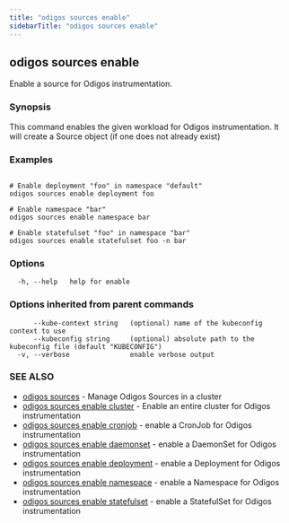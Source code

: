 ```yaml
---
title: "odigos sources enable"
sidebarTitle: "odigos sources enable"
---
```

## odigos sources enable

Enable a source for Odigos instrumentation.

### Synopsis

This command enables the given workload for Odigos instrumentation. It will create a Source object (if one does not already exist)

### Examples

```

# Enable deployment "foo" in namespace "default"
odigos sources enable deployment foo

# Enable namespace "bar"
odigos sources enable namespace bar

# Enable statefulset "foo" in namespace "bar"
odigos sources enable statefulset foo -n bar

```

### Options

```
  -h, --help   help for enable
```

### Options inherited from parent commands

```
      --kube-context string   (optional) name of the kubeconfig context to use
      --kubeconfig string     (optional) absolute path to the kubeconfig file (default "KUBECONFIG")
  -v, --verbose               enable verbose output
```

### SEE ALSO

* [odigos sources](/cli/odigos_sources)	 - Manage Odigos Sources in a cluster
* [odigos sources enable cluster](/cli/odigos_sources_enable_cluster)	 - Enable an entire cluster for Odigos instrumentation
* [odigos sources enable cronjob](/cli/odigos_sources_enable_cronjob)	 - enable a CronJob for Odigos instrumentation
* [odigos sources enable daemonset](/cli/odigos_sources_enable_daemonset)	 - enable a DaemonSet for Odigos instrumentation
* [odigos sources enable deployment](/cli/odigos_sources_enable_deployment)	 - enable a Deployment for Odigos instrumentation
* [odigos sources enable namespace](/cli/odigos_sources_enable_namespace)	 - enable a Namespace for Odigos instrumentation
* [odigos sources enable statefulset](/cli/odigos_sources_enable_statefulset)	 - enable a StatefulSet for Odigos instrumentation